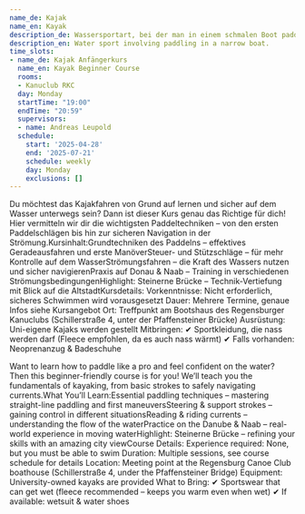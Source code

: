 ```yaml
---
name_de: Kajak
name_en: Kayak
description_de: Wassersportart, bei der man in einem schmalen Boot paddelt.
description_en: Water sport involving paddling in a narrow boat.
time_slots:
- name_de: Kajak Anfängerkurs
  name_en: Kayak Beginner Course
  rooms:
  - Kanuclub RKC
  day: Monday
  startTime: "19:00"
  endTime: "20:59"
  supervisors:
  - name: Andreas Leupold
  schedule:
    start: '2025-04-28'
    end: '2025-07-21'
    schedule: weekly
    day: Monday
    exclusions: []
---
```


<Locale value="de">
 

 Du möchtest das Kajakfahren von Grund auf lernen und sicher auf dem Wasser
unterwegs sein? Dann ist dieser Kurs genau das Richtige für dich! Hier
vermitteln wir dir die wichtigsten Paddeltechniken – von den ersten
Paddelschlägen bis hin zur sicheren Navigation in der
Strömung.Kursinhalt:Grundtechniken des Paddelns – effektives Geradeausfahren und
erste ManöverSteuer- und Stützschläge – für mehr Kontrolle auf dem
WasserStrömungsfahren – die Kraft des Wassers nutzen und sicher navigierenPraxis
auf Donau &amp; Naab – Training in verschiedenen StrömungsbedingungenHighlight:
Steinerne Brücke – Technik-Vertiefung mit Blick auf die AltstadtKursdetails:
Vorkenntnisse: Nicht erforderlich, sicheres Schwimmen wird vorausgesetzt Dauer:
Mehrere Termine, genaue Infos siehe Kursangebot Ort: Treffpunkt am Bootshaus des
Regensburger Kanuclubs (Schillerstraße 4, unter der Pfaffensteiner Brücke)
Ausrüstung: Uni-eigene Kajaks werden gestellt Mitbringen:      ✔ Sportkleidung,
die nass werden darf (Fleece empfohlen, da es auch nass wärmt) ✔ Falls
vorhanden: Neoprenanzug &amp; Badeschuhe

</Locale>
<Locale value="en">
 

 Want to learn how to paddle like a pro and feel confident on the water? Then
this beginner-friendly course is for you! We’ll teach you the fundamentals of
kayaking, from basic strokes to safely navigating currents.What You’ll
Learn:Essential paddling techniques – mastering straight-line paddling and first
maneuversSteering &amp; support strokes – gaining control in different
situationsReading &amp; riding currents – understanding the flow of the
waterPractice on the Danube &amp; Naab – real-world experience in moving
waterHighlight: Steinerne Brücke – refining your skills with an amazing city
viewCourse Details: Experience required: None, but you must be able to swim
Duration: Multiple sessions, see course schedule for details Location: Meeting
point at the Regensburg Canoe Club boathouse (Schillerstraße 4, under the
Pfaffensteiner Bridge) Equipment: University-owned kayaks are provided What to
Bring:       ✔ Sportswear that can get wet (fleece recommended – keeps you warm
even when wet) ✔ If available: wetsuit &amp; water shoes

</Locale>
